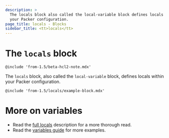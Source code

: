 ```yaml
---
description: >
  The locals block also called the local-variable block defines locals within
  your Packer configuration.
page_title: locals - Blocks
sidebar_title: <tt>locals</tt>
---
```


# The `locals` block

`@include 'from-1.5/beta-hcl2-note.mdx'`

The `locals` block, also called the `local-variable` block, defines locals within
your Packer configuration.

`@include 'from-1.5/locals/example-block.mdx'`

# More on variables

- Read the [full locals](//docs/templates/hcl_templates/locals) description for a more
  thorough read.
- Read the [variables guide](/guides/hcl/variables) for more examples.
